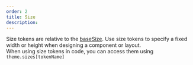 ```yaml
---
order: 2
title: Size
description:
---
```


Size tokens are relative to the [baseSize](/foundations/base).
Use size tokens to specify a fixed width or height when designing a component or layout. <BR />
When using size tokens in code, you can access them using `theme.sizes[tokenName]`

<Table
  headers={["Name", "Value", "Calculated", "Description"]}
  useTokenData={true}
  data={"size"}
  calculateValue
/>
